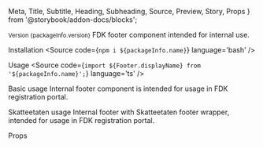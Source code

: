   Meta,
  Title,
  Subtitle,
  Heading,
  Subheading,
  Source,
  Preview,
  Story,
  Props
} from '@storybook/addon-docs/blocks';



<Meta title='Components/Internal footer' />

<Title>Internal footer</Title>
<Subtitle>
  <small>Version {packageInfo.version}</small>
</Subtitle>
<Subtitle>FDK footer component intended for internal use.</Subtitle>

<Heading>Installation</Heading>
<Source code={`npm i ${packageInfo.name}`} language='bash' />

<Heading>Usage</Heading>
<Source
  code={`import ${Footer.displayName} from '${packageInfo.name}';`}
  language='ts'
/>

<Subheading>Basic usage</Subheading>
<Subtitle>
  Internal footer component is intended for usage in FDK registration portal.
</Subtitle>

<Preview>
  <Story name='Basic usage'>
    <Footer />
  </Story>
</Preview>

<Subheading>Skatteetaten usage</Subheading>
<Subtitle>
  Internal footer with Skatteetaten footer wrapper, intended for usage in FDK
  registration portal.
</Subtitle>

<Preview>
  <Story name='Skatteetaten usage'>
    <Footer themeProfile={ThemeProfile.SKE} />
  </Story>
</Preview>

<Heading>Props</Heading>
<Props of={Footer} />
